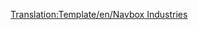 <noinclude>[[Translation:Template/en/Navbox Industries]]</noinclude>{{en/Navbox|navbar = off
|state = off      

|name  = Name 
|title = [[Main/ru/Промышленность|Промышленность]] 

|group1 = [[Main/en/Климат/Ru#Умеренный|Отрасли умеренного климата]]
|list1  = {{nowrap begin}} [[Main/ru/Банк|Банк]] {{en/·w}} [[Main/ru/Завод|Завод]] {{en/·w}} [[Main/ru/Лес|Лес]] {{en/·w}} [[Main/ru/Лесопилка|Лесопилка]] {{en/·w}} [[Main/ru/Нефтезавод|Нефтезавод]] {{en/·w}} [[Main/ru/Нефтяная платформа|Нефтяная платформа]] {{en/·w}} [[Main/ru/Нефтяная скважина|Нефтяная скважина]] {{en/·w}} [[Main/ru/Сталелитейный завод|Сталелитейный завод]] {{en/·w}} [[Main/ru/Угольная шахта|Угольная шахта]] {{en/·w}} [[Main/ru/Ферма|Ферма]] {{en/·w}} [[Main/ru/Шахта железной руды|Шахта железной руды]] {{en/·w}} [[Main/ru/Электростанция|Электростанция]] {{nowrap end}}

|group2 = [[Main/en/Климат/Ru#Субарктический|Отрасли субарктического климата]]
|list2  = {{nowrap begin}} [[Main/ru/Банк|Банк]] {{en/·w}} [[Main/ru/Бумажная фабрика|Бумажная фабрика]] {{en/·w}} [[Main/ru/Золотая шахта|Золотая шахта]] {{en/·w}} [[Main/ru/Лес|Лес]] {{en/·w}} [[Main/ru/Нефтезавод|Нефтезавод]] {{en/·w}} [[Main/ru/Нефтяная скважина|Нефтяная скважина]] {{en/·w}} [[Main/ru/Пищевая фабрика|Пищевая фабрика]] {{en/·w}} [[Main/ru/Типография|Типография]] {{en/·w}} [[Main/ru/Угольная шахта|Угольная шахта]] {{en/·w}} [[Main/ru/Ферма|Ферма]] {{en/·w}} [[Main/ru/Электростанция|Электростанция]] {{nowrap end}}

|group3 = [[Main/en/Климат/Ru#Субтропический|Отрасли субтропического климата]]
|list3  = {{nowrap begin}} [[Main/ru/Алмазные копи|Алмазные копи]] {{en/·w}} [[Main/ru/Банк|Банк]] {{en/·w}} [[Main/ru/Водонапорная башня|Водонапорная башня]] {{en/·w}} [[Main/ru/Завод|Завод]] {{en/·w}} [[Main/ru/Лесопилка|Лесопилка]] {{en/·w}} [[Main/ru/Насосная станция|Насосная станция]] {{en/·w}} [[Main/ru/Нефтезавод|Нефтезавод]] {{en/·w}} [[Main/ru/Нефтяная скважина|Нефтяная скважина]] {{en/·w}} [[Main/ru/Пищевая фабрика|Пищевая фабрика]] {{en/·w}} [[Main/ru/Плантация гевеи|Плантация гевеи]] {{en/·w}} [[Main/ru/Ферма|Ферма]] {{en/·w}} [[Main/ru/Фруктовая плантация|Фруктовая плантация]] {{en/·w}} [[Main/ru/Шахта медной руды|Шахта медной руды]] {{nowrap end}}

|group4 = [[Main/en/Климат/Ru#Игрушечный|Отрасли игрушечного климата]]
|list4  = {{nowrap begin}} [[Main/ru/Генератор пузырьков|Генератор пузырьков]] {{en/·w}} [[Main/ru/Завод газировки|Завод газировки]] {{en/·w}} [[Main/ru/Завод игрушек|Завод игрушек]] {{en/·w}} [[Main/ru/Ирисовый карьер|Ирисовый карьер]] {{en/·w}} [[Main/ru/Колодцы колы|Колодцы колы]] {{en/·w}} [[Main/ru/Конфетная фабрика|Конфетная фабрика]] {{en/·w}} [[Main/ru/Лес сахарной ваты|Лес сахарной ваты]] {{en/·w}} [[Main/ru/Магазин игрушек|Магазин игрушек]] {{en/·w}} [[Main/ru/Сахарная шахта|Сахарная шахта]] {{en/·w}} [[Main/ru/Ферма батареек|Ферма батареек]] {{en/·w}} [[Main/ru/Фонтаны пластика|Фонтаны пластика]] {{nowrap end}}

}}